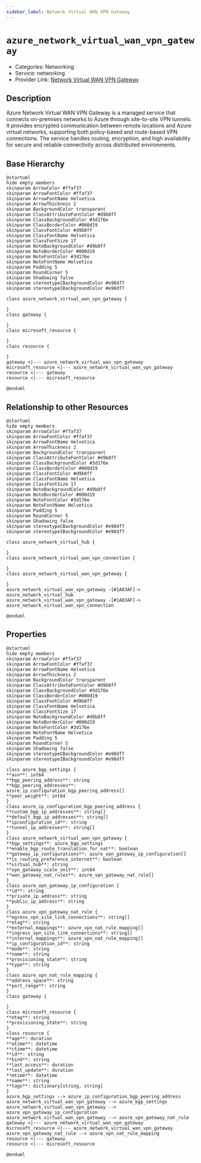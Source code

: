 ```yaml
---
sidebar_label: Network Virtual WAN VPN Gateway
---
```


# `azure_network_virtual_wan_vpn_gateway`

- Categories: Networking
- Service: networking
- Provider Link: [Network Virtual WAN VPN Gateway](https://learn.microsoft.com/en-us/azure/virtual-wan/virtual-wan-about)

## Description

Azure Network Virtual WAN VPN Gateway is a managed service that connects on-premises networks to Azure through site-to-site VPN tunnels. It provides encrypted communication between remote locations and Azure virtual networks, supporting both policy-based and route-based VPN connections. The service handles routing, encryption, and high availability for secure and reliable connectivity across distributed environments.

## Base Hierarchy

<ZoomPanPinch>

```kroki imgType="plantuml" imgAlt="Hierarchy of Network Virtual WAN VPN Gateway"
@startuml
hide empty members
skinparam ArrowColor #ffaf37
skinparam ArrowFontColor #ffaf37
skinparam ArrowFontName Helvetica
skinparam ArrowThickness 2
skinparam BackgroundColor transparent
skinparam ClassAttributeFontColor #d9b8ff
skinparam ClassBackgroundColor #3d176e
skinparam ClassBorderColor #000d19
skinparam ClassFontColor #d9b8ff
skinparam ClassFontName Helvetica
skinparam ClassFontSize 17
skinparam NoteBackgroundColor #d9b8ff
skinparam NoteBorderColor #000d19
skinparam NoteFontColor #3d176e
skinparam NoteFontName Helvetica
skinparam Padding 5
skinparam RoundCorner 5
skinparam Shadowing false
skinparam stereotypeCBackgroundColor #e98df7
skinparam stereotypeIBackgroundColor #e98df7

class azure_network_virtual_wan_vpn_gateway {

}
class gateway {

}
class microsoft_resource {

}
class resource {

}
gateway <|--- azure_network_virtual_wan_vpn_gateway
microsoft_resource <|--- azure_network_virtual_wan_vpn_gateway
resource <|--- gateway
resource <|--- microsoft_resource

@enduml
```

</ZoomPanPinch>

## Relationship to other Resources

<ZoomPanPinch>

```kroki imgType="plantuml" imgAlt="Diagram of Network Virtual WAN VPN Gateway resource relationships"
@startuml
hide empty members
skinparam ArrowColor #ffaf37
skinparam ArrowFontColor #ffaf37
skinparam ArrowFontName Helvetica
skinparam ArrowThickness 2
skinparam BackgroundColor transparent
skinparam ClassAttributeFontColor #d9b8ff
skinparam ClassBackgroundColor #3d176e
skinparam ClassBorderColor #000d19
skinparam ClassFontColor #d9b8ff
skinparam ClassFontName Helvetica
skinparam ClassFontSize 17
skinparam NoteBackgroundColor #d9b8ff
skinparam NoteBorderColor #000d19
skinparam NoteFontColor #3d176e
skinparam NoteFontName Helvetica
skinparam Padding 5
skinparam RoundCorner 5
skinparam Shadowing false
skinparam stereotypeCBackgroundColor #e98df7
skinparam stereotypeIBackgroundColor #e98df7

class azure_network_virtual_hub {

}
class azure_network_virtual_wan_vpn_connection {

}
class azure_network_virtual_wan_vpn_gateway {

}
azure_network_virtual_wan_vpn_gateway -[#1A83AF]-> azure_network_virtual_hub
azure_network_virtual_wan_vpn_gateway -[#1A83AF]-> azure_network_virtual_wan_vpn_connection

@enduml
```

</ZoomPanPinch>

## Properties

<ZoomPanPinch>

```kroki imgType="plantuml" imgAlt="Diagram of Network Virtual WAN VPN Gateway data model"
@startuml
hide empty members
skinparam ArrowColor #ffaf37
skinparam ArrowFontColor #ffaf37
skinparam ArrowFontName Helvetica
skinparam ArrowThickness 2
skinparam BackgroundColor transparent
skinparam ClassAttributeFontColor #d9b8ff
skinparam ClassBackgroundColor #3d176e
skinparam ClassBorderColor #000d19
skinparam ClassFontColor #d9b8ff
skinparam ClassFontName Helvetica
skinparam ClassFontSize 17
skinparam NoteBackgroundColor #d9b8ff
skinparam NoteBorderColor #000d19
skinparam NoteFontColor #3d176e
skinparam NoteFontName Helvetica
skinparam Padding 5
skinparam RoundCorner 5
skinparam Shadowing false
skinparam stereotypeCBackgroundColor #e98df7
skinparam stereotypeIBackgroundColor #e98df7

class azure_bgp_settings {
**asn**: int64
**bgp_peering_address**: string
**bgp_peering_addresses**: azure_ip_configuration_bgp_peering_address[]
**peer_weight**: int64
}
class azure_ip_configuration_bgp_peering_address {
**custom_bgp_ip_addresses**: string[]
**default_bgp_ip_addresses**: string[]
**ipconfiguration_id**: string
**tunnel_ip_addresses**: string[]
}
class azure_network_virtual_wan_vpn_gateway {
**bgp_settings**: azure_bgp_settings
**enable_bgp_route_translation_for_nat**: boolean
**gateway_ip_configurations**: azure_vpn_gateway_ip_configuration[]
**is_routing_preference_internet**: boolean
**virtual_hub**: string
**vpn_gateway_scale_unit**: int64
**wan_gateway_nat_rules**: azure_vpn_gateway_nat_rule[]
}
class azure_vpn_gateway_ip_configuration {
**id**: string
**private_ip_address**: string
**public_ip_address**: string
}
class azure_vpn_gateway_nat_rule {
**egress_vpn_site_link_connections**: string[]
**etag**: string
**external_mappings**: azure_vpn_nat_rule_mapping[]
**ingress_vpn_site_link_connections**: string[]
**internal_mappings**: azure_vpn_nat_rule_mapping[]
**ip_configuration_id**: string
**mode**: string
**name**: string
**provisioning_state**: string
**type**: string
}
class azure_vpn_nat_rule_mapping {
**address_space**: string
**port_range**: string
}
class gateway {

}
class microsoft_resource {
**etag**: string
**provisioning_state**: string
}
class resource {
**age**: duration
**atime**: datetime
**ctime**: datetime
**id**: string
**kind**: string
**last_access**: duration
**last_update**: duration
**mtime**: datetime
**name**: string
**tags**: dictionary[string, string]
}
azure_bgp_settings --> azure_ip_configuration_bgp_peering_address
azure_network_virtual_wan_vpn_gateway --> azure_bgp_settings
azure_network_virtual_wan_vpn_gateway --> azure_vpn_gateway_ip_configuration
azure_network_virtual_wan_vpn_gateway --> azure_vpn_gateway_nat_rule
gateway <|--- azure_network_virtual_wan_vpn_gateway
microsoft_resource <|--- azure_network_virtual_wan_vpn_gateway
azure_vpn_gateway_nat_rule --> azure_vpn_nat_rule_mapping
resource <|--- gateway
resource <|--- microsoft_resource

@enduml
```

</ZoomPanPinch>
